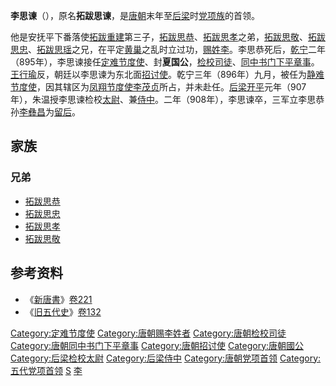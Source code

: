 '''李思谏'''（{{bd|9世纪||908年||catIdx=L}}），原名'''拓跋思谏'''，是[[唐朝|唐朝]]末年至[[后梁|后梁]]时[[党项族|党项族]]的首领。

他是安抚平下番落使[[拓跋重建|拓跋重建]]第三子，[[拓跋思恭|拓跋思恭]]、[[李思孝_(唐朝)|拓跋思孝]]之弟，[[拓跋思敬|拓跋思敬]]、[[拓跋思忠|拓跋思忠]]、[[拓跋思瑶|拓跋思瑶]]之兄，在平定[[黄巢|黄巢]]之乱时立过功，[[赐姓|赐姓]][[李姓|李]]。李思恭死后，[[乾宁|乾宁]]二年（895年），李思谏接任[[定难节度使|定难节度使]]、封'''夏国公'''，[[检校|检校]][[司徒|司徒]]、[[同中书门下平章事|同中书门下平章事]]。[[王行瑜|王行瑜]]反，朝廷以李思谏为东北面[[招讨使|招讨使]]。乾宁三年（896年）九月，被任为[[静难节度使|静难节度使]]，因其辖区为[[凤翔节度使|凤翔节度使]][[李茂贞|李茂贞]]所占，并未赴任。[[后梁|后梁]][[開平_(年号)|开平]]元年（907年），朱温授李思谏检校[[太尉|太尉]]、兼[[侍中|侍中]]。二年（908年），李思谏卒，三军立李思恭孙[[李彝昌|李彝昌]]为[[留后|留后]]。

==家族==
===兄弟===
*[[拓跋思恭|拓跋思恭]]
*[[拓跋思忠|拓跋思忠]]
*[[李思孝_(唐朝)|拓跋思孝]]
*[[拓跋思敬|拓跋思敬]]

==参考资料==
*《[[新唐書|新唐書]]》[[s:新唐書/卷221|卷221]]
*《[[旧五代史|旧五代史]]》[[s:旧五代史/卷132|卷132]]

{{start box}}
{{s-before|[[拓跋思恭|拓跋思恭]]}}
{{s-title|[[定难节度使|定难节度使]]<br>夏国公}}
{{s-after|[[李彝昌|李彝昌]]}}
{{end box}}

{{西夏君主}}
{{DEFAULTSORT:L}}
[[Category:定难节度使|Category:定难节度使]]
[[Category:唐朝赐李姓者|Category:唐朝赐李姓者]]
[[Category:唐朝检校司徒|Category:唐朝检校司徒]]
[[Category:唐朝同中书门下平章事|Category:唐朝同中书门下平章事]]
[[Category:唐朝招讨使|Category:唐朝招讨使]]
[[Category:唐朝國公|Category:唐朝國公]]
[[Category:后梁检校太尉|Category:后梁检校太尉]]
[[Category:后梁侍中|Category:后梁侍中]]
[[Category:唐朝党项首领|Category:唐朝党项首领]]
[[Category:五代党项首领|Category:五代党项首领]]
[[Category:李姓|S]]
[[Category:拓跋姓|李]]